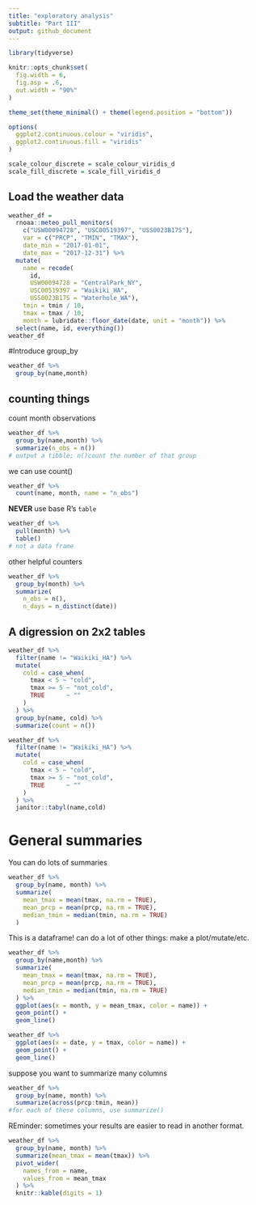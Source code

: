 ```yaml
---
title: "exploratory analysis"
subtitle: "Part III"
output: github_document
---
```


```r
library(tidyverse)

knitr::opts_chunk$set(
  fig.width = 6,
  fig.asp = .6,
  out.width = "90%"
)

theme_set(theme_minimal() + theme(legend.position = "bottom"))

options(
  ggplot2.continuous.colour = "viridis",
  ggplot2.continuous.fill = "viridis"
)

scale_colour_discrete = scale_colour_viridis_d
scale_fill_discrete = scale_fill_viridis_d
```

## Load the weather data

```r
weather_df = 
  rnoaa::meteo_pull_monitors(
    c("USW00094728", "USC00519397", "USS0023B17S"),
    var = c("PRCP", "TMIN", "TMAX"), 
    date_min = "2017-01-01",
    date_max = "2017-12-31") %>%
  mutate(
    name = recode(
      id, 
      USW00094728 = "CentralPark_NY", 
      USC00519397 = "Waikiki_HA",
      USS0023B17S = "Waterhole_WA"),
    tmin = tmin / 10,
    tmax = tmax / 10,
    month = lubridate::floor_date(date, unit = "month")) %>%
  select(name, id, everything())
weather_df
```

#Introduce group_by

```r
weather_df %>% 
  group_by(name,month)
```

## counting things

count month observations

```r
weather_df %>%
  group_by(name,month) %>% 
  summarize(n_obs = n())
# output a tibble; n()count the number of that group
```

we can use count()

```r
weather_df %>% 
  count(name, month, name = "n_obs")
```

**NEVER** use base R's `table`

```r
weather_df %>%
  pull(month) %>% 
  table()
# not a data frame
```

other helpful counters

```r
weather_df %>%
  group_by(month) %>% 
  summarize(
    n_obs = n(),
    n_days = n_distinct(date))
```

## A digression on 2x2 tables

```r
weather_df %>% 
  filter(name != "Waikiki_HA") %>% 
  mutate(
    cold = case_when(
      tmax < 5 ~ "cold",
      tmax >= 5 ~ "not_cold",
      TRUE      ~ ""
    )
  ) %>% 
  group_by(name, cold) %>% 
  summarize(count = n()) 
```

```r
weather_df %>% 
  filter(name != "Waikiki_HA") %>% 
  mutate(
    cold = case_when(
      tmax < 5 ~ "cold",
      tmax >= 5 ~ "not_cold",
      TRUE      ~ ""
    )
  ) %>% 
  janitor::tabyl(name,cold)
```

# General summaries

You can do lots of summaries

```r
weather_df %>% 
  group_by(name, month) %>% 
  summarize(
    mean_tmax = mean(tmax, na.rm = TRUE),
    mean_prcp = mean(prcp, na.rm = TRUE),
    median_tmin = median(tmin, na.rm = TRUE)
  )
```

This is a dataframe! can do a lot of other things: make a plot/mutate/etc.

```r
weather_df %>% 
  group_by(name,month) %>% 
  summarize(
    mean_tmax = mean(tmax, na.rm = TRUE),
    mean_prcp = mean(prcp, na.rm = TRUE),
    median_tmin = median(tmin, na.rm = TRUE)
  ) %>% 
  ggplot(aes(x = month, y = mean_tmax, color = name)) +
  geom_point() +
  geom_line()
```

```r
weather_df %>% 
  ggplot(aes(x = date, y = tmax, color = name)) +
  geom_point() +
  geom_line()
```

suppose you want to summarize many columns

```r
weather_df %>% 
  group_by(name, month) %>% 
  summarize(across(prcp:tmin, mean))
#for each of these columns, use summarize()
```

REminder: sometimes your results are easier to read in another format.

```r
weather_df %>% 
  group_by(name, month) %>% 
  summarize(mean_tmax = mean(tmax)) %>% 
  pivot_wider(
    names_from = name,
    values_from = mean_tmax
  ) %>% 
  knitr::kable(digits = 1)
```




